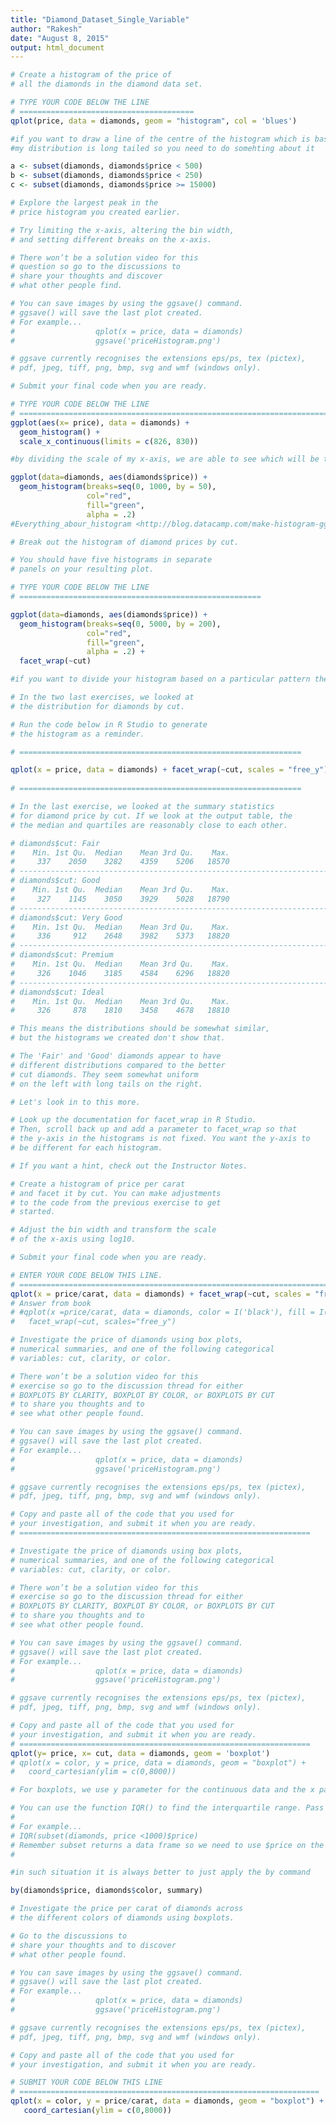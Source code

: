 ```yaml
---
title: "Diamond_Dataset_Single_Variable"
author: "Rakesh"
date: "August 8, 2015"
output: html_document
---
```

```r

# Create a histogram of the price of
# all the diamonds in the diamond data set.

# TYPE YOUR CODE BELOW THE LINE
# =======================================
qplot(price, data = diamonds, geom = "histogram", col = 'blues')

#if you want to draw a line of the centre of the histogram which is basically your median then you can do something like this one :
#my distribution is long tailed so you need to do somehting about it 
```

```r
a <- subset(diamonds, diamonds$price < 500)
b <- subset(diamonds, diamonds$price < 250)
c <- subset(diamonds, diamonds$price >= 15000)
```

```r
# Explore the largest peak in the
# price histogram you created earlier.

# Try limiting the x-axis, altering the bin width,
# and setting different breaks on the x-axis.

# There won’t be a solution video for this
# question so go to the discussions to
# share your thoughts and discover
# what other people find.

# You can save images by using the ggsave() command.
# ggsave() will save the last plot created.
# For example...
#                  qplot(x = price, data = diamonds)
#                  ggsave('priceHistogram.png')

# ggsave currently recognises the extensions eps/ps, tex (pictex),
# pdf, jpeg, tiff, png, bmp, svg and wmf (windows only).

# Submit your final code when you are ready.

# TYPE YOUR CODE BELOW THE LINE
# ======================================================================
ggplot(aes(x= price), data = diamonds) + 
  geom_histogram() + 
  scale_x_continuous(limits = c(826, 830))

#by dividing the scale of my x-axis, we are able to see which will be the peak values 

```

```r
ggplot(data=diamonds, aes(diamonds$price)) + 
  geom_histogram(breaks=seq(0, 1000, by = 50), 
                 col="red", 
                 fill="green", 
                 alpha = .2) 
#Everything_abour_histogram <http://blog.datacamp.com/make-histogram-ggplot2/>
```

```r
# Break out the histogram of diamond prices by cut.

# You should have five histograms in separate
# panels on your resulting plot.

# TYPE YOUR CODE BELOW THE LINE
# ======================================================

ggplot(data=diamonds, aes(diamonds$price)) + 
  geom_histogram(breaks=seq(0, 5000, by = 200), 
                 col="red", 
                 fill="green", 
                 alpha = .2) +
  facet_wrap(~cut)

#if you want to divide your histogram based on a particular pattern then you should use the facet_wrap

```

```r
# In the two last exercises, we looked at
# the distribution for diamonds by cut.

# Run the code below in R Studio to generate
# the histogram as a reminder.

# ===============================================================

qplot(x = price, data = diamonds) + facet_wrap(~cut, scales = "free_y")
                                                                               
# ===============================================================

# In the last exercise, we looked at the summary statistics
# for diamond price by cut. If we look at the output table, the
# the median and quartiles are reasonably close to each other.

# diamonds$cut: Fair
#    Min. 1st Qu.  Median    Mean 3rd Qu.    Max. 
#     337    2050    3282    4359    5206   18570 
# ------------------------------------------------------------------------ 
# diamonds$cut: Good
#    Min. 1st Qu.  Median    Mean 3rd Qu.    Max. 
#     327    1145    3050    3929    5028   18790 
# ------------------------------------------------------------------------ 
# diamonds$cut: Very Good
#    Min. 1st Qu.  Median    Mean 3rd Qu.    Max. 
#     336     912    2648    3982    5373   18820 
# ------------------------------------------------------------------------ 
# diamonds$cut: Premium
#    Min. 1st Qu.  Median    Mean 3rd Qu.    Max. 
#     326    1046    3185    4584    6296   18820 
# ------------------------------------------------------------------------ 
# diamonds$cut: Ideal
#    Min. 1st Qu.  Median    Mean 3rd Qu.    Max. 
#     326     878    1810    3458    4678   18810 

# This means the distributions should be somewhat similar,
# but the histograms we created don't show that.

# The 'Fair' and 'Good' diamonds appear to have 
# different distributions compared to the better
# cut diamonds. They seem somewhat uniform
# on the left with long tails on the right.

# Let's look in to this more.

# Look up the documentation for facet_wrap in R Studio.
# Then, scroll back up and add a parameter to facet_wrap so that
# the y-axis in the histograms is not fixed. You want the y-axis to
# be different for each histogram.

# If you want a hint, check out the Instructor Notes.


```

```r
# Create a histogram of price per carat
# and facet it by cut. You can make adjustments
# to the code from the previous exercise to get
# started.

# Adjust the bin width and transform the scale
# of the x-axis using log10.

# Submit your final code when you are ready.

# ENTER YOUR CODE BELOW THIS LINE.
# ===========================================================================
qplot(x = price/carat, data = diamonds) + facet_wrap(~cut, scales = "free_y")
# Answer from book 
# #qplot(x =price/carat, data = diamonds, color = I('black'), fill = I('#099DD9'), binwidth = 600) +
#   facet_wrap(~cut, scales="free_y")
```


```r
# Investigate the price of diamonds using box plots,
# numerical summaries, and one of the following categorical
# variables: cut, clarity, or color.

# There won’t be a solution video for this
# exercise so go to the discussion thread for either
# BOXPLOTS BY CLARITY, BOXPLOT BY COLOR, or BOXPLOTS BY CUT
# to share you thoughts and to
# see what other people found.

# You can save images by using the ggsave() command.
# ggsave() will save the last plot created.
# For example...
#                  qplot(x = price, data = diamonds)
#                  ggsave('priceHistogram.png')

# ggsave currently recognises the extensions eps/ps, tex (pictex),
# pdf, jpeg, tiff, png, bmp, svg and wmf (windows only).

# Copy and paste all of the code that you used for
# your investigation, and submit it when you are ready.
# =================================================================
```


```r
# Investigate the price of diamonds using box plots,
# numerical summaries, and one of the following categorical
# variables: cut, clarity, or color.

# There won’t be a solution video for this
# exercise so go to the discussion thread for either
# BOXPLOTS BY CLARITY, BOXPLOT BY COLOR, or BOXPLOTS BY CUT
# to share you thoughts and to
# see what other people found.

# You can save images by using the ggsave() command.
# ggsave() will save the last plot created.
# For example...
#                  qplot(x = price, data = diamonds)
#                  ggsave('priceHistogram.png')

# ggsave currently recognises the extensions eps/ps, tex (pictex),
# pdf, jpeg, tiff, png, bmp, svg and wmf (windows only).

# Copy and paste all of the code that you used for
# your investigation, and submit it when you are ready.
# =================================================================
qplot(y= price, x= cut, data = diamonds, geom = 'boxplot') 
# qplot(x = color, y = price, data = diamonds, geom = "boxplot") + 
#   coord_cartesian(ylim = c(0,8000))

# For boxplots, we use y parameter for the continuous data and the x parameter for the categorical data.

```

```r
# You can use the function IQR() to find the interquartile range. Pass it a subset of the diamonds data frame.
# 
# For example...
# IQR(subset(diamonds, price <1000)$price)
# Remember subset returns a data frame so we need to use $price on the end to access that variable.
# 

#in such situation it is always better to just apply the by command

by(diamonds$price, diamonds$color, summary)
```




```r
# Investigate the price per carat of diamonds across
# the different colors of diamonds using boxplots.

# Go to the discussions to
# share your thoughts and to discover
# what other people found.

# You can save images by using the ggsave() command.
# ggsave() will save the last plot created.
# For example...
#                  qplot(x = price, data = diamonds)
#                  ggsave('priceHistogram.png')

# ggsave currently recognises the extensions eps/ps, tex (pictex),
# pdf, jpeg, tiff, png, bmp, svg and wmf (windows only).

# Copy and paste all of the code that you used for
# your investigation, and submit it when you are ready.

# SUBMIT YOUR CODE BELOW THIS LINE
# ===================================================================
qplot(x = color, y = price/carat, data = diamonds, geom = "boxplot") + 
   coord_cartesian(ylim = c(0,8000))
```














































